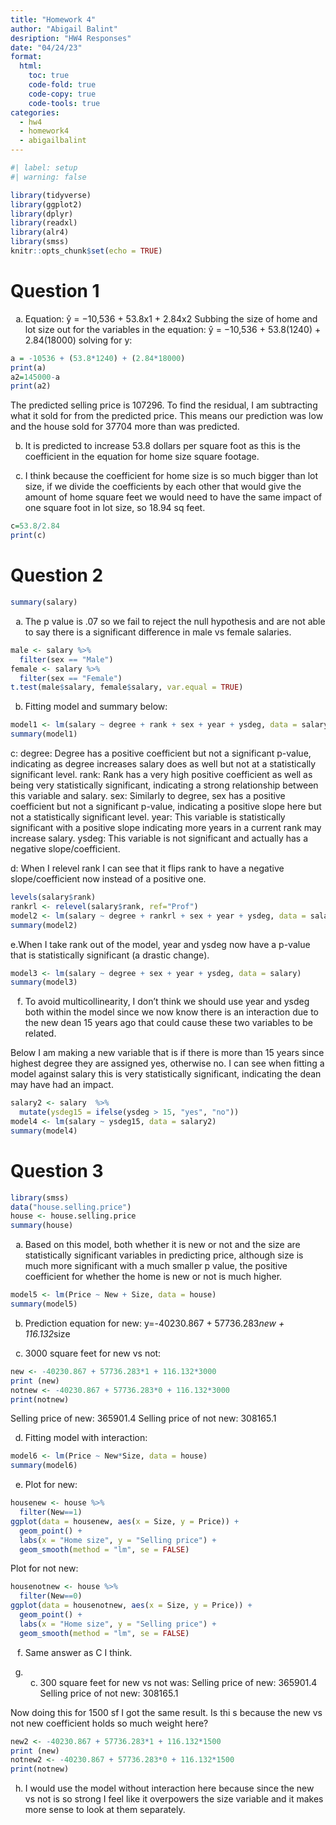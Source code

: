 ```yaml
---
title: "Homework 4"
author: "Abigail Balint"
desription: "HW4 Responses"
date: "04/24/23"
format:
  html:
    toc: true
    code-fold: true
    code-copy: true
    code-tools: true
categories:
  - hw4
  - homework4
  - abigailbalint
---
```


```r
#| label: setup
#| warning: false

library(tidyverse)
library(ggplot2)
library(dplyr)
library(readxl)
library(alr4)
library(smss)
knitr::opts_chunk$set(echo = TRUE)
```

# Question 1


a) Equation: ŷ = −10,536 + 53.8x1 + 2.84x2
Subbing the size of home and lot size out for the variables in the equation:
ŷ = −10,536 + 53.8(1240) + 2.84(18000)
solving for y:
```r
a = -10536 + (53.8*1240) + (2.84*18000)
print(a)
a2=145000-a
print(a2)
```

The predicted selling price is 107296. To find the residual, I am subtracting what it sold for from the predicted price. This means our prediction was low and the house sold for 37704 more than was predicted.

b) It is predicted to increase 53.8 dollars per square foot as this is the coefficient in the equation for home size square footage.

c) I think because the coefficient for home size is so much bigger than lot size, if we divide the coefficients by each other that would give the amount of home square feet we would need to have the same impact of one square foot in lot size, so 18.94 sq feet.
```r
c=53.8/2.84
print(c)
```

# Question 2


```r
summary(salary)
```


a) The p value is .07 so we fail to reject the null hypothesis and are not able to say there is a significant difference in male vs female salaries.
```r
male <- salary %>%
  filter(sex == "Male")
female <- salary %>%
  filter(sex == "Female")
t.test(male$salary, female$salary, var.equal = TRUE)
```
b) Fitting model and summary below:
```r
model1 <- lm(salary ~ degree + rank + sex + year + ysdeg, data = salary)
summary(model1)
```
c:
degree: Degree has a positive coefficient but not a significant p-value, indicating as degree increases salary does as well but not at a statistically significant level.
rank: Rank has a very high positive coefficient as well as being very statistically significant, indicating a strong relationship between this variable and salary.
sex: Similarly to degree, sex has a positive coefficient but not a significant p-value, indicating a positive slope here but not a statistically significant level.
year: This variable is statistically significant with a positive slope indicating more years in a current rank may increase salary.
ysdeg: This variable is not significant and actually has a negative slope/coefficient.

d: When I relevel rank I can see that it flips rank to have a negative slope/coefficient now instead of a positive one.
```r
levels(salary$rank)
rankrl <- relevel(salary$rank, ref="Prof")
model2 <- lm(salary ~ degree + rankrl + sex + year + ysdeg, data = salary)
summary(model2)

```
e.When I take rank out of the model, year and ysdeg now have a p-value that is statistically significant (a drastic change).
```r
model3 <- lm(salary ~ degree + sex + year + ysdeg, data = salary)
summary(model3)
```
f. To avoid multicollinearity, I don't think we should use year and ysdeg both within the model since we now know there is an interaction due to the new dean 15 years ago that could cause these two variables to be related.

Below I am making a new variable that is if there is more than 15 years since highest degree they are assigned yes, otherwise no. I can see when fitting a model against salary this is very statistically significant, indicating the dean may have had an impact.

```r
salary2 <- salary  %>%
  mutate(ysdeg15 = ifelse(ysdeg > 15, "yes", "no"))
model4 <- lm(salary ~ ysdeg15, data = salary2)
summary(model4)    
```

# Question 3

```r
library(smss)
data("house.selling.price")
house <- house.selling.price
summary(house)
```
a) Based on this model, both whether it is new or not and the size are statistically significant variables in predicting price, although size is much more significant with a much smaller p value, the positive coefficient for whether the home is new or not is much higher.
```r
model5 <- lm(Price ~ New + Size, data = house)
summary(model5)
```


b) Prediction equation for new:
y=-40230.867 + 57736.283*new + 116.132*size

c) 3000 square feet for new vs not:
```r
new <- -40230.867 + 57736.283*1 + 116.132*3000
print (new)
notnew <- -40230.867 + 57736.283*0 + 116.132*3000
print(notnew)
```
Selling price of new: 365901.4
Selling price of not new: 308165.1

d) Fitting model with interaction: 
```r
model6 <- lm(Price ~ New*Size, data = house)
summary(model6)
```
e) Plot for new:
```r
housenew <- house %>%
  filter(New==1)
ggplot(data = housenew, aes(x = Size, y = Price)) +
  geom_point() +
  labs(x = "Home size", y = "Selling price") +
  geom_smooth(method = "lm", se = FALSE)
```
Plot for not new:
```r
housenotnew <- house %>%
  filter(New==0)
ggplot(data = housenotnew, aes(x = Size, y = Price)) +
  geom_point() +
  labs(x = "Home size", y = "Selling price") +
  geom_smooth(method = "lm", se = FALSE)
```

f) Same answer as C I think.

g) c) 300 square feet for new vs not was:
Selling price of new: 365901.4
Selling price of not new: 308165.1

Now doing this for 1500 sf I got the same result. Is thi s because the new vs not new coefficient holds so much weight here?
```r
new2 <- -40230.867 + 57736.283*1 + 116.132*1500
print (new)
notnew2 <- -40230.867 + 57736.283*0 + 116.132*1500
print(notnew)
```

h) I would use the model without interaction here because since the new vs not is so strong I feel like it overpowers the size variable and it makes more sense to look at them separately.